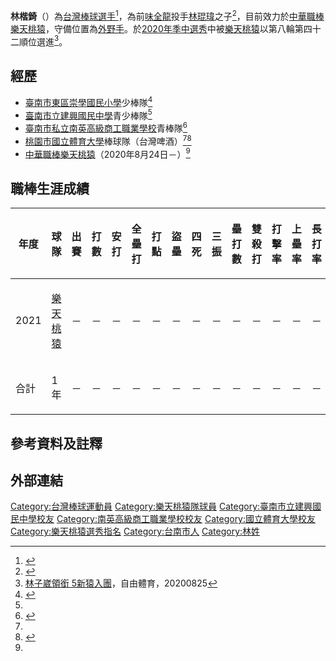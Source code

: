 {{Infobox CPBL player|
|name=林楷錡|
|image=|
|width=300|
|position=外野手|
|team=樂天桃猿|
|number=93|
|bats=左|
|throws=右|
|birthdate={{birth_date_and_age|1998|6|12|mf=y}}|
|birthplace={{TWN}}[[臺南市|臺南市]]|
|debutdate=6月3日
|debutyear=2022年
|debutteam=樂天桃猿
|statyear=2022年
|stat1label=打擊率
|stat1value=
|stat2label=全壘打
|stat2value=
|stat3label=打點
|stat3value=
|stat4label=盜壘
|stat4value=
|teams=
*[[樂天桃猿|樂天桃猿]]（2020年8月24日－）
}}

'''林楷錡'''（{{bd|1998年|6月12日}}）為[[台灣|台灣]][[棒球|棒球]][[選手|選手]]<ref name="林楷錡 93">{{cite web |title=林楷錡 93 |url=http://www.cpbl.com.tw/players/person.html?&player_id=006226&teamno=AJL022 |website=中華職棒大聯盟全球資訊網 |accessdate=2021-01-09}}</ref>，為前[[味全龍|味全龍]]投手[[林琨瑋|林琨瑋]]之子<ref>{{cite news |author1=王翊亘 |title=【中職測試會】職棒星二代　林楷錡反方向開轟秀POWER |url=https://tw.appledaily.com/sports/20200706/GRP42QOKNKHMERFMHPOEMNXEC4/ |accessdate=2021-01-09 |work=蘋果新聞網 |date=2020-07-06 |archive-date=2021-07-12 |archive-url=https://web.archive.org/web/20210712051046/https://tw.appledaily.com/sports/20200706/GRP42QOKNKHMERFMHPOEMNXEC4/ |dead-url=no }}</ref>，目前效力於[[中華職棒|中華職棒]][[樂天桃猿|樂天桃猿]]，守備位置為[[外野手|外野手]]。於[[中華職棒歷年選秀會#職棒三十一年（2020年）|2020年季中選秀]]中被[[樂天桃猿|樂天桃猿]]以第八輪第四十二順位選進<ref>[https://sports.ltn.com.tw/news/paper/1395196 林子崴領銜 5新猿入團]，自由體育，20200825</ref>。

==經歷==
*[[臺南市東區崇學國民小學|臺南市東區崇學國民小學]]少棒隊<ref name="93林楷錡外野手">{{cite web |title=93林楷錡外野手 |url=https://monkeys.rakuten.com.tw/players_info/124 |website=樂天桃猿官方網站 |accessdate=2021-01-09 |archive-date=2021-01-11 |archive-url=https://web.archive.org/web/20210111020747/https://monkeys.rakuten.com.tw/players_info/124 |dead-url=no }}</ref>
*[[臺南市立建興國民中學|臺南市立建興國民中學]]青少棒隊<ref name="93林楷錡外野手"></ref>
*[[臺南市私立南英高級商工職業學校|臺南市私立南英高級商工職業學校]]青棒隊<ref>{{cite news |author1=黃建霖 |title=中職／邱俊文盡心指導 林楷錡努力轉型大砲 |url=https://tw.news.yahoo.com/%E4%B8%AD%E8%81%B7-%E9%82%B1%E4%BF%8A%E6%96%87%E7%9B%A1%E5%BF%83%E6%8C%87%E5%B0%8E-%E6%9E%97%E6%A5%B7%E9%8C%A1%E5%8A%AA%E5%8A%9B%E8%BD%89%E5%9E%8B%E5%A4%A7%E7%A0%B2-061532329.html |accessdate=2021-01-09 |work=今日新聞 |date=2020-07-06 |archive-date=2020-10-12 |archive-url=https://web.archive.org/web/20201012085501/https://tw.news.yahoo.com/%E4%B8%AD%E8%81%B7-%E9%82%B1%E4%BF%8A%E6%96%87%E7%9B%A1%E5%BF%83%E6%8C%87%E5%B0%8E-%E6%9E%97%E6%A5%B7%E9%8C%A1%E5%8A%AA%E5%8A%9B%E8%BD%89%E5%9E%8B%E5%A4%A7%E7%A0%B2-061532329.html |dead-url=no }}</ref>
*[[桃園市|桃園市]][[國立體育大學|國立體育大學]]棒球隊（台灣啤酒）<ref name="林楷錡 93"></ref><ref>{{cite news |author1=林宥辰 |title=測試會潛力股》劉崇聖秀魔球 林楷錡開轟 |url=https://sports.ltn.com.tw/news/paper/1384747 |accessdate=2021-01-09 |work=自由時報 |date=2020-07-07 |archive-date=2021-01-11 |archive-url=https://web.archive.org/web/20210111020012/https://sports.ltn.com.tw/news/paper/1384747 |dead-url=no }}</ref>
*[[中華職棒|中華職棒]][[樂天桃猿|樂天桃猿]]（2020年8月24日－）<ref name="林楷錡 93"></ref>

==職棒生涯成績==
{| class="wikitable" width="1000px"
|- align="center" 
!年度!!球隊!!出賽!!打數!!安打!!全壘打!!打點!!盜壘!!四死!!三振!!壘打數!!雙殺打!!打擊率!!上壘率!!長打率!!OPS
|- align="center"
|2021||[[樂天桃猿|樂天桃猿]]||－||－||－||－||－||－||－||－||－||－||－||－||－||－
|- style="background:#B3424A;color:#FFFFFF" align="center" 
|合計||1年||－||－||－||－||－||－||－||－||－||－||－||－||－||－
|}

==參考資料及註釋==
{{reflist|2}}

== 外部連結 ==
{{台灣棒球維基館}}
{{中華職棒球員資料|id=006226}}
{{樂天桃猿隊球員名單}}
{{帕菲克運動經紀}}
{{DEFAULTSORT:Lin Kai Chi}}
[[Category:台灣棒球運動員|Category:台灣棒球運動員]]
[[Category:樂天桃猿隊球員|Category:樂天桃猿隊球員]]
[[Category:臺南市立建興國民中學校友|Category:臺南市立建興國民中學校友]]
[[Category:南英高級商工職業學校校友|Category:南英高級商工職業學校校友]]
[[Category:國立體育大學校友|Category:國立體育大學校友]]
[[Category:樂天桃猿選秀指名|Category:樂天桃猿選秀指名]]
[[Category:台南市人|Category:台南市人]]
[[Category:林姓|Category:林姓]]